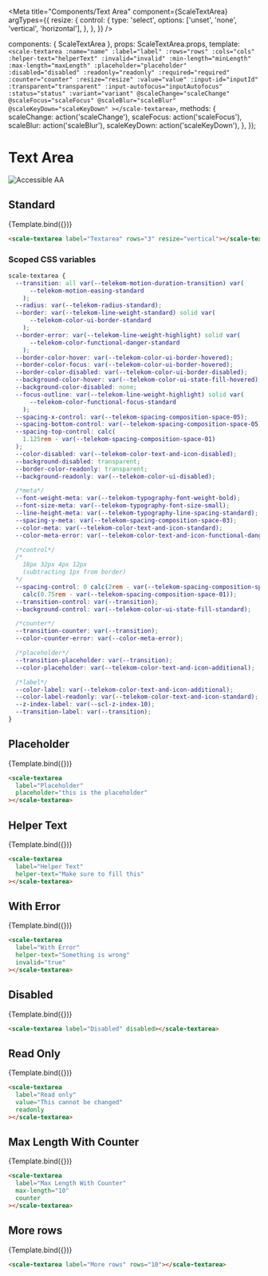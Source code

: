 
<Meta
  title="Components/Text Area"
  component={ScaleTextArea}
  argTypes={{
    resize: {
      control: {
        type: 'select',
        options: ['unset', 'none', 'vertical', 'horizontal'],
      },
    },
  }}
/>

  components: { ScaleTextArea },
  props: ScaleTextArea.props,
  template: `
    <scale-textarea
      :name="name"
      :label="label"
      :rows="rows"
      :cols="cols"
      :helper-text="helperText"
      :invalid="invalid"
      :min-length="minLength"
      :max-length="maxLength"
      :placeholder="placeholder"
      :disabled="disabled"
      :readonly="readonly"
      :required="required"
      :counter="counter"
      :resize="resize"
      :value="value"
      :input-id="inputId"
      :transparent="transparent"
      :input-autofocus="inputAutofocus"
      :status="status"
      :variant="variant"
      @scaleChange="scaleChange"
      @scaleFocus="scaleFocus"
      @scaleBlur="scaleBlur"
      @scaleKeyDown="scaleKeyDown"
    ></scale-textarea>
  `,
  methods: {
    scaleChange: action('scaleChange'),
    scaleFocus: action('scaleFocus'),
    scaleBlur: action('scaleBlur'),
    scaleKeyDown: action('scaleKeyDown'),
  },
});

<div
  style={{
    display: 'inline-flex',
    alignItems: 'center',
    justifyContent: 'space-between',
    width: '100%',
  }}
>
  <h1>Text Area</h1>
  <img src="assets/aa.png" alt="Accessible AA" />
</div>

## Standard

<Canvas withSource="none">
  <Story
    name="Standard"
    args={{
      label: 'Textarea',
      rows: 3,
      resize: 'vertical',
    }}
  >
    {Template.bind({})}
  </Story>
</Canvas>

<ArgsTable story="Standard" />

```html
<scale-textarea label="Textarea" rows="3" resize="vertical"></scale-textarea>
```

### Scoped CSS variables

```css
scale-textarea {
  --transition: all var(--telekom-motion-duration-transition) var(
      --telekom-motion-easing-standard
    );
  --radius: var(--telekom-radius-standard);
  --border: var(--telekom-line-weight-standard) solid var(
      --telekom-color-ui-border-standard
    );
  --border-error: var(--telekom-line-weight-highlight) solid var(
      --telekom-color-functional-danger-standard
    );
  --border-color-hover: var(--telekom-color-ui-border-hovered);
  --border-color-focus: var(--telekom-color-ui-border-hovered);
  --border-color-disabled: var(--telekom-color-ui-border-disabled);
  --background-color-hover: var(--telekom-color-ui-state-fill-hovered);
  --background-color-disabled: none;
  --focus-outline: var(--telekom-line-weight-highlight) solid var(
      --telekom-color-functional-focus-standard
    );
  --spacing-x-control: var(--telekom-spacing-composition-space-05);
  --spacing-bottom-control: var(--telekom-spacing-composition-space-05);
  --spacing-top-control: calc(
    1.125rem - var(--telekom-spacing-composition-space-01)
  );
  --color-disabled: var(--telekom-color-text-and-icon-disabled);
  --background-disabled: transparent;
  --border-color-readonly: transparent;
  --background-readonly: var(--telekom-color-ui-disabled);

  /*meta*/
  --font-weight-meta: var(--telekom-typography-font-weight-bold);
  --font-size-meta: var(--telekom-typography-font-size-small);
  --line-height-meta: var(--telekom-typography-line-spacing-standard);
  --spacing-y-meta: var(--telekom-spacing-composition-space-03);
  --color-meta: var(--telekom-color-text-and-icon-standard);
  --color-meta-error: var(--telekom-color-text-and-icon-functional-danger);

  /*control*/
  /*
    18px 32px 4px 12px
    (subtracting 1px from border)
  */
  --spacing-control: 0 calc(2rem - var(--telekom-spacing-composition-space-01)) 0.25rem
    calc(0.75rem - var(--telekom-spacing-composition-space-01));
  --transition-control: var(--transition);
  --background-control: var(--telekom-color-ui-state-fill-standard);

  /*counter*/
  --transition-counter: var(--transition);
  --color-counter-error: var(--color-meta-error);

  /*placeholder*/
  --transition-placeholder: var(--transition);
  --color-placeholder: var(--telekom-color-text-and-icon-additional);

  /*label*/
  --color-label: var(--telekom-color-text-and-icon-additional);
  --color-label-readonly: var(--telekom-color-text-and-icon-standard);
  --z-index-label: var(--scl-z-index-10);
  --transition-label: var(--transition);
}
```

## Placeholder

<Canvas withSource="none">
  <Story
    name="Placeholder"
    args={{
      label: 'Placeholder',
      placeholder: 'this is the placeholder',
    }}
  >
    {Template.bind({})}
  </Story>
</Canvas>

```html
<scale-textarea
  label="Placeholder"
  placeholder="this is the placeholder"
></scale-textarea>
```

## Helper Text

<Canvas withSource="none">
  <Story
    name="Helper Text"
    args={{
      helperText: 'Make sure to fill this',
      label: 'Helper Text',
    }}
  >
    {Template.bind({})}
  </Story>
</Canvas>

```html
<scale-textarea
  label="Helper Text"
  helper-text="Make sure to fill this"
></scale-textarea>
```

## With Error

<Canvas withSource="none">
  <Story
    name="With Error"
    args={{
      label: 'With Error',
      invalid: true,
      helperText: 'Something is wrong',
    }}
  >
    {Template.bind({})}
  </Story>
</Canvas>

```html
<scale-textarea
  label="With Error"
  helper-text="Something is wrong"
  invalid="true"
></scale-textarea>
```

## Disabled

<Canvas withSource="none">
  <Story
    name="Disabled"
    args={{
      label: 'Disabled',
      disabled: true,
    }}
  >
    {Template.bind({})}
  </Story>
</Canvas>

```html
<scale-textarea label="Disabled" disabled></scale-textarea>
```

## Read Only

<Canvas withSource="none">
  <Story
    name="Read Only"
    args={{
      label: 'Read only',
      readonly: true,
      value: 'This cannot be changed',
    }}
  >
    {Template.bind({})}
  </Story>
</Canvas>

```html
<scale-textarea
  label="Read only"
  value="This cannot be changed"
  readonly
></scale-textarea>
```

## Max Length With Counter

<Canvas withSource="none">
  <Story
    name="Max Length With Counter"
    args={{
      label: 'Max Length With Counter',
      maxLength: 10,
      counter: true,
    }}
  >
    {Template.bind({})}
  </Story>
</Canvas>

```html
<scale-textarea
  label="Max Length With Counter"
  max-length="10"
  counter
></scale-textarea>
```

## More rows

<Canvas withSource="none">
  <Story
    name="More rows"
    args={{
      label: 'More rows',
      rows: 10,
    }}
  >
    {Template.bind({})}
  </Story>
</Canvas>

```html
<scale-textarea label="More rows" rows="10"></scale-textarea>
```
